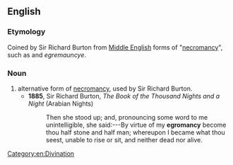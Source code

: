 ==English==

===Etymology===
Coined by Sir Richard Burton from [[Middle English]] forms of "[[necromancy]]", such as {{m|enm|egremauncey}} and ''egremauncye''.

===Noun===
{{en-noun|-}}

# alternative form of [[necromancy]], used by Sir Richard Burton.
#* '''1885''', Sir Richard Burton, ''The Book of the Thousand Nights and a Night'' (Arabian Nights)
#*: Then she stood up; and, pronouncing some word to me unintelligible, she said:---By virtue of my '''egromancy''' become thou half stone and half man; whereupon I became what thou seest, unable to rise or sit, and neither dead nor alive.

[[Category:en:Divination]]